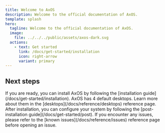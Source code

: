 ```yaml
---
title: Welcome to AxOS
description: Welcome to the official documentation of AxOS.
template: splash
hero:
  tagline: Welcome to the official documentation of AxOS.
  image:
    file: ../../../public/assets/axos-dark.svg
  actions:
    - text: Get started
      link: /docs/get-started/installation
      icon: right-arrow
      variant: primary
---
```



## Next steps

<CardGrid>
  <Card title="Install AxOS" icon="rocket">
    If you are ready, you can install AxOS by following the [installation
    guide](/docs/get-started/installation).
  </Card>
  <Card title="Desktops particularities" icon="star">
    AxOS has 4 default desktops. Learn more about them in the
    [desktops](/docs/reference/desktops) reference page.
  </Card>
  <Card title="Post-installation" icon="setting">
    After installation, you can configure your system by following the
    [post-installation guide](/docs/get-started/post).
  </Card>
  <Card title="Known issues" icon="error">
    If you encounter any issues, please refer to the [known
    issues](/docs/reference/issues) reference page before opening an issue.
  </Card>
</CardGrid>
